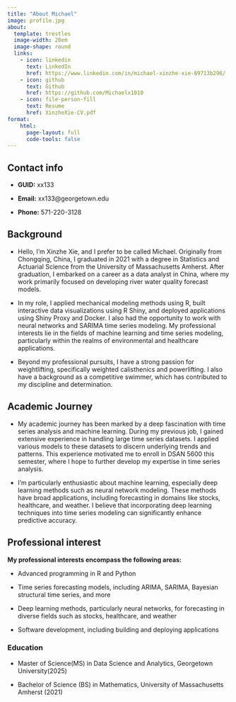 ---
title: "About Michael"
image: profile.jpg
about:
  template: trestles
  image-width: 20em
  image-shape: round
  links:
    - icon: linkedin
      text: LinkedIn
      href: https://www.linkedin.com/in/michael-xinzhe-xie-89713b296/
    - icon: github
      text: Github
      href: https://github.com/Michaelx1010
    - icon: file-person-fill
      text: Resume
      href: XinzheXie-CV.pdf
format: 
    html: 
      page-layout: full
      code-tools: false
---

## Contact info

-   **GUID:** xx133

-   **Email:** xx133\@georgetown.edu

-   **Phone:** 571-220-3128

## Background

-   Hello, I'm Xinzhe Xie, and I prefer to be called Michael. Originally from Chongqing, China, I graduated in 2021 with a degree in Statistics and Actuarial Science from the University of Massachusetts Amherst. After graduation, I embarked on a career as a data analyst in China, where my work primarily focused on developing river water quality forecast models.

-   In my role, I applied mechanical modeling methods using R, built interactive data visualizations using R Shiny, and deployed applications using Shiny Proxy and Docker. I also had the opportunity to work with neural networks and SARIMA time series modeling. My professional interests lie in the fields of machine learning and time series modeling, particularly within the realms of environmental and healthcare applications.

-   Beyond my professional pursuits, I have a strong passion for weightlifting, specifically weighted calisthenics and powerlifting. I also have a background as a competitive swimmer, which has contributed to my discipline and determination.

## Academic Journey

-   My academic journey has been marked by a deep fascination with time series analysis and machine learning. During my previous job, I gained extensive experience in handling large time series datasets. I applied various models to these datasets to discern underlying trends and patterns. This experience motivated me to enroll in DSAN 5600 this semester, where I hope to further develop my expertise in time series analysis.

-   I'm particularly enthusiastic about machine learning, especially deep learning methods such as neural network modeling. These methods have broad applications, including forecasting in domains like stocks, healthcare, and weather. I believe that incorporating deep learning techniques into time series modeling can significantly enhance predictive accuracy.

## Professional interest

**My professional interests encompass the following areas:**

-   Advanced programming in R and Python

-   Time series forecasting models, including ARIMA, SARIMA, Bayesian structural time series, and more

-   Deep learning methods, particularly neural networks, for forecasting in diverse fields such as stocks, healthcare, and weather

-   Software development, including building and deploying applications

### Education

-   Master of Science(MS) in Data Science and Analytics, Georgetown University(2025)

-   Bachelor of Science (BS) in Mathematics, University of Massachusetts Amherst (2021)
